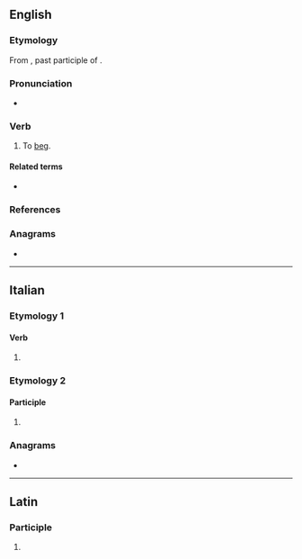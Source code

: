 ==English==

===Etymology===
From {{etyl|la|en}} {{lena}} {{m|la|mendicatus}}, past participle of {{m|la|mendicare||to beg}}.

===Pronunciation===
* {{IPA|en|/ˈmɛndɪkeɪt/}}

===Verb===
{{en-verb}}

# {{lb|en|ambitransitive}} To [[beg]].

====Related terms====
* {{l|en|mendicant}}

===References===
{{R:Webster 1913}}

===Anagrams===
* {{anagrams|en|a=acdeeimnt|Camdenite|meditance|mentacide}}

----

==Italian==

===Etymology 1===

====Verb====
{{head|it|verb form}}

# {{inflection of|it|mendicare||2|p|pres|indc|;|2|p|impr}}

===Etymology 2===

====Participle====
{{head|it|past participle form|g=f-p}}

# {{feminine plural of|it|mendicato}}

===Anagrams===
* {{anagrams|it|a=acdeeimnt|decimante|medicante}}

----

==Latin==

===Participle===
{{la-part-form|mendīcāte}}

# {{inflection of|la|mendīcātus||voc|m|s}}